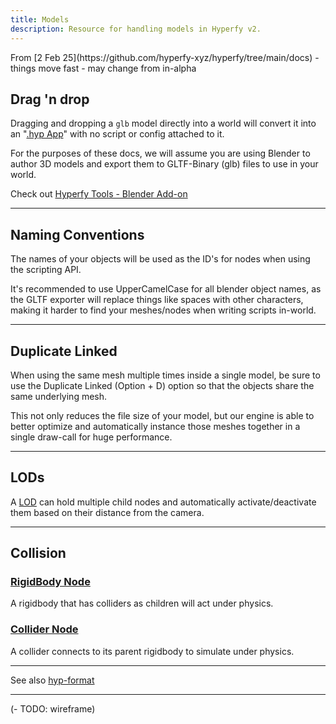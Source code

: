 ```yaml
---
title: Models
description: Resource for handling models in Hyperfy v2.
---
```


<Aside type="caution">
From [2 Feb 25](https://github.com/hyperfy-xyz/hyperfy/tree/main/docs)  - things move fast - may change from in-alpha
</Aside>

## Drag 'n drop

Dragging and dropping a `glb` model directly into a world will convert it into an "[.hyp App](/docs/hyp-format)" with no script or config attached to it.

For the purposes of these docs, we will assume you are using Blender to author 3D models and export them to GLTF-Binary (glb) files to use in your world.

Check out [Hyperfy Tools - Blender Add-on](/resources/3d/#hyperfy-tools)

---

## Naming Conventions

The names of your objects will be used as the ID's for nodes when using the scripting API.

It's recommended to use UpperCamelCase for all blender object names, as the GLTF exporter will replace things like spaces with other characters, making it harder to find your meshes/nodes when writing scripts in-world.

---

## Duplicate Linked

When using the same mesh multiple times inside a single model, be sure to use the Duplicate Linked (Option + D) option so that the objects share the same underlying mesh.

This not only reduces the file size of your model, but our engine is able to better optimize and automatically instance those meshes together in a single draw-call for huge performance.

---

## LODs

A [LOD](/ref/lod/) can hold multiple child nodes and automatically activate/deactivate them based on their distance from the camera.

---

## Collision

### [RigidBody Node](/ref/rigid-body/)
A rigidbody that has colliders as children will act under physics.

### [Collider Node](/ref/collider/)
A collider connects to its parent rigidbody to simulate under physics.


---

See also [hyp-format](/docs/hyp-format)


---

(- TODO: wireframe)
